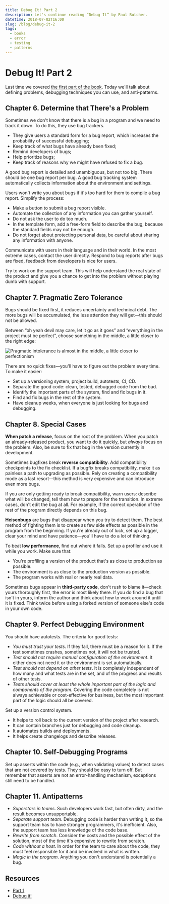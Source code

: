 ```yaml
---
title: Debug It! Part 2
description: Let's continue reading “Debug It” by Paul Butcher.
datetime: 2018-07-02T16:00
slug: /blog/debug-it-2
tags:
  - books
  - error
  - testing
  - patterns
---
```


# Debug It! Part 2

Last time we covered [the first part of the book](/blog/debug-it/). Today we'll talk about defining problems, debugging techniques you can use, and anti-patterns.

## Chapter 6. Determine that There's a Problem

Sometimes we don't know that there is a bug in a program and we need to track it down. To do this, they use bug trackers.

- They give users a standard form for a bug report, which increases the probability of successful debugging;
- Keep track of what bugs have already been fixed;
- Remind developers of bugs;
- Help prioritize bugs;
- Keep track of reasons why we might have refused to fix a bug.

A good bug report is detailed and unambiguous, but not too big. There should be one bug report per bug. A good bug tracking system automatically collects information about the environment and settings.

Users won't write you about bugs if it's too hard for them to compile a bug report. Simplify the process:

- Make a button to submit a bug report visible.
- Automate the collection of any information you can gather yourself.
- Do not ask the user to do too much.
- In the template form, add a free-form field to describe the bug, because the standard fields may not be enough.
- Do not forget about protecting personal data, be careful about sharing any information with anyone.

Communicate with users in their language and in their world. In the most extreme cases, contact the user directly. Respond to bug reports after bugs are fixed, feedback from developers is nice for users.

Try to work on the support team. This will help understand the real state of the product and give you a chance to get into the problem without playing dumb with support.

## Chapter 7. Pragmatic Zero Tolerance

Bugs should be fixed first, it reduces uncertainty and technical debt. The more bugs will be accumulated, the less attention they will get—this should not be allowed.

Between “oh yeah devil may care, let it go as it goes” and “everything in the project must be perfect”, choose something in the middle, a little closer to the right edge:

![Pragmatic intolerance is almost in the middle, a little closer to perfectionism](/images/content/debug-it-2/zero-tolerance.jpg)

There are no quick fixes—you'll have to figure out the problem every time. To make it easier:

- Set up a versioning system, project build, autotests, CI, CD.
- Separate the good code: clean, tested, debugged code from the bad.
- Identify the important parts of the system, find and fix bugs in it.
- Find and fix bugs in the rest of the system.
- Have cleanup weeks, when everyone is just looking for bugs and debugging.

## Chapter 8. Special Cases

**When patch a release**, focus on the root of the problem. When you patch an already-released product, you want to do it quickly, but _always_ focus on the problem. Also, be sure to fix that bug in the version currently in development.

Sometimes bugfixes break **reverse compatibility**. Add compatibility checkpoints to the fix checklist. If a bugfix breaks compatibility, make it as painless a path to upgrading as possible. Rely on creating a compatibility mode as a last resort—this method is very expensive and can introduce even more bugs.

If you are only getting ready to break compatibility, warn users: describe what will be changed, tell them how to prepare for the transition. In extreme cases, don't edit the bug at all. For example, if the correct operation of the rest of the program directly depends on this bug.

**Heisenbugs** are bugs that disappear when you try to detect them. The best method of fighting them is to create as few side effects as possible in the program from the beginning. If you're already out of luck, set up a logger, clear your mind and have patience—you'll have to do a lot of thinking.

To beat **low performance**, find out where it falls. Set up a profiler and use it while you work. Make sure that:

- You're profiling a version of the product that's as close to production as possible.
- The environment is as close to the production version as possible.
- The program works with real or nearly real data.

Sometimes bugs appear in **third-party code**, don't rush to blame it—check yours thoroughly first, the error is most likely there. If you do find a bug that isn't in yours, inform the author and think about how to work around it until it is fixed. Think twice before using a forked version of someone else's code in your own code.

## Chapter 9. Perfect Debugging Environment

You should have autotests. The criteria for good tests:

- _You must trust your tests_. If they fall, there must be a reason for it. If the test sometimes crashes, sometimes not, it will not be trusted.
- _Test should not require manual configuration of the environment_. It either does not need it or the environment is set automatically.
- _Test should not depend on other tests_. It is completely independent of how many and what tests are in the set, and of the progress and results of other tests.
- _Tests should cover at least the whole important part of the logic and components of the program_. Covering the code completely is not always achievable or cost-effective for business, but the most important part of the logic should all be covered.

Set up a version control system.

- It helps to roll back to the current version of the project after research.
- It can contain branches just for debugging and code cleanup.
- It automates builds and deployments.
- It helps create changelogs and describe releases.

## Chapter 10. Self-Debugging Programs

Set up asserts within the code (e.g., when validating values) to detect cases that are not covered by tests. They should be easy to turn off. But remember that asserts are not an error-handling mechanism, exceptions still need to be handled.

## Chapter 11. Antipatterns

- _Superstars in teams_. Such developers work fast, but often dirty, and the result becomes unsupportable.
- _Separate support team_. Debugging code is harder than writing it, so the support team has to have stronger programmers, it's inefficient. Also, the support team has less knowledge of the code base.
- _Rewrite from scratch_. Consider the costs and the possible effect of the solution, most of the time it's expensive to rewrite from scratch.
- _Code without a host_. In order for the team to care about the code, they must feel responsible for it and be involved in what is written.
- _Magic in the program_. Anything you don't understand is potentially a bug.

## Resources

- [Part 1](/blog/debug-it/)
- [Debug it!](https://www.amazon.com/Debug-Repair-Prevent-Pragmatic-Programmers/dp/193435628X)
